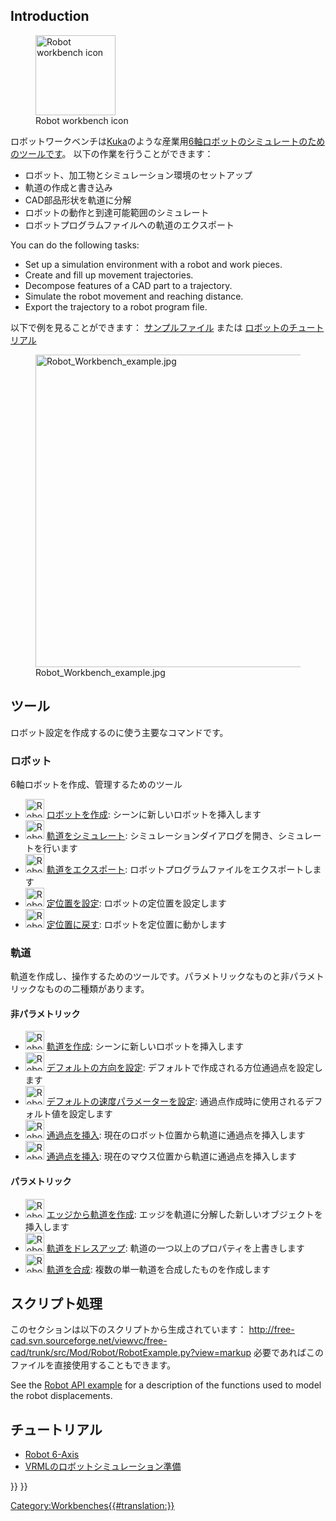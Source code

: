 <languages/>

{{Docnav
|[[Reverse_Engineering_Workbench|Reverse Engineering Workbench]]
|[[Sketcher_Workbench|Sketcher Workbench]]
|IconL=Workbench_Reverse_Engineering.svg
|IconR=Workbench_Sketcher.svg
}}

{{VeryImportantMessage|The Robot Workbench is unmaintained. If you have experience with the topic and are interested in maintaining it, please state your intention in the developer's section of the [https://forum.freecadweb.org/index.php FreeCAD forum].

The reason this workbench is still in the master source code is because this workbench is programmed in C++. If this workbench could be programmed in Python, then it could be made an [[external_workbenches|external workbench]] and it could be moved to a separate repository.
}}

== Introduction ==

[[Image:Workbench_Robot.svg|thumb|128px|Robot workbench icon]]

<div class="mw-translate-fuzzy">
ロボットワークベンチは[http://kuka.com/ Kuka]のような産業用[[Robot_6-Axis/jp|6軸ロボット]]のシミュレートのためのツールです。
以下の作業を行うことができます：
* ロボット、加工物とシミュレーション環境のセットアップ
* 軌道の作成と書き込み
* CAD部品形状を軌道に分解
* ロボットの動作と到達可能範囲のシミュレート
* ロボットプログラムファイルへの軌道のエクスポート
</div>

You can do the following tasks:
* Set up a simulation environment with a robot and work pieces.
* Create and fill up movement trajectories.
* Decompose features of a CAD part to a trajectory.
* Simulate the robot movement and reaching distance.
* Export the trajectory to a robot program file.

<div class="mw-translate-fuzzy">

以下で例を見ることができます：
[http://www.freecad-project.de/svn/ExampleData/Examples/RobotSimulation/ サンプルファイル] または [[Robot tutorial/jp|ロボットのチュートリアル]]
</div>

{{TOCright}}
[[Image:Robot_Workbench_example.jpg|500px]]

== ツール ==
ロボット設定を作成するのに使う主要なコマンドです。 

=== ロボット ===
6軸ロボットを作成、管理するためのツール

<div class="mw-translate-fuzzy">
* [[Image:Robot_CreateRobot.png|30px]] [[Robot_CreateRobot/jp|ロボットを作成]]: シーンに新しいロボットを挿入します
* [[Image:Robot_Simulate.png|30px]] [[Robot_Simulate/jp|軌道をシミュレート]]: シミュレーションダイアログを開き、シミュレートを行います
* [[Image:Robot_Export.png|30px]] [[Robot_Export/jp|軌道をエクスポート]]: ロボットプログラムファイルをエクスポートします
* [[Image:Robot_SetHomePos.png|30px]] [[Robot_SetHomePos/jp|定位置を設定]]: ロボットの定位置を設定します
* [[Image:Robot_RestoreHomePos.png|30px]] [[Robot_RestoreHomePos/jp|定位置に戻す]]: ロボットを定位置に動かします
</div>

=== 軌道 ===
軌道を作成し、操作するためのツールです。パラメトリックなものと非パラメトリックなものの二種類があります。

<div class="mw-translate-fuzzy">
==== 非パラメトリック ====
* [[Image:Robot_CreateTrajectory.png|30px]] [[Robot_CreateTrajectory/jp|軌道を作成]]: シーンに新しいロボットを挿入します
* [[Image:Robot_SetDefaultOrientation.png|30px]] [[Robot_SetDefaultOrientation/jp|デフォルトの方向を設定]]: デフォルトで作成される方位通過点を設定します
* [[Image:Robot_SetDefaultValues.png|30px]] [[Robot_SetDefaultValues/jp|デフォルトの速度パラメーターを設定]]: 通過点作成時に使用されるデフォルト値を設定します
* [[Image:Robot_InsertWaypoint.png|30px]] [[Robot_InsertWaypoint/jp|通過点を挿入]]: 現在のロボット位置から軌道に通過点を挿入します
* [[Image:Robot_InsertWaypointPre.png|30px]] [[Robot_InsertWaypointPre/jp|通過点を挿入]]: 現在のマウス位置から軌道に通過点を挿入します
</div>

<div class="mw-translate-fuzzy">
==== パラメトリック ====
* [[Image:Robot_Edge2Trac.png|30px]] [[Robot_Edge2Trac/jp|エッジから軌道を作成]]: エッジを軌道に分解した新しいオブジェクトを挿入します
* [[Image:Robot_TrajectoryDressUp.png|30px]] [[Robot_TrajectoryDressUp/jp|軌道をドレスアップ]]: 軌道の一つ以上のプロパティを上書きします
* [[Image:Robot_TrajectoryCompound.png|30px]] [[Robot_TrajectoryCompound/jp|軌道を合成]]: 複数の単一軌道を合成したものを作成します
</div>

<div class="mw-translate-fuzzy">
== スクリプト処理 ==

このセクションは以下のスクリプトから生成されています： http://free-cad.svn.sourceforge.net/viewvc/free-cad/trunk/src/Mod/Robot/RobotExample.py?view=markup 
必要であればこのファイルを直接使用することもできます。
</div>

See the [[Robot_API_example|Robot API example]] for a description of the functions used to model the robot displacements.

==チュートリアル==
* [[Robot 6-Axis|Robot 6-Axis]]
*[[VRML Preparation for Robot Simulation|VRMLのロボットシミュレーション準備]]


<div class="mw-translate-fuzzy">
{{docnav/ja|Drawing Workbench/ja|Raytracing Workbench/ja}}
</div>

{{Robot Tools navi{{#translation:}}}}
{{Userdocnavi{{#translation:}}}}
[[Category:Workbenches{{#translation:}}]]
